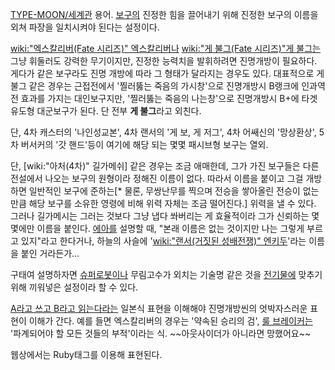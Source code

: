 [[TYPE-MOON/세계관]] 용어. [[보구]]의 진정한 힘을 끌어내기 위해 진정한 보구의 이름을 외쳐 파장을 일치시켜야 된다는 설정이다.

[[wiki:"엑스칼리버(Fate 시리즈)" 엑스칼리버]]나 [[wiki:"게 불그(Fate 시리즈)"게 불그]]는 그냥 휘둘러도 강력한 무기이지만, 진정한 능력치을 발휘하려면 진명개방이 필요하다. 게다가 같은 보구라도 진명 개방에 따라 그 형태가 달라지는 경우도 있다. 대표적으로 게 불그 같은 경우는 근접전에서 '찔러뚫는 죽음의 가시창'으로 진명개방시 B랭크에 인과역전 효과를 가지는 대인보구지만, '찔러뚫는 죽음의 나는창'으로 진명개방시 B+에 타겟 유도형 대군보구가 된다. 단 전부 '''게 불그'''라고 외친다.

단, 4차 캐스터의 '나인성교본', 4차 랜서의 '게 보, 게 저그', 4차 어쌔신의 '망상환상', 5차 버서커의 '갓 핸드'등이 여기에 해당 되는 몇몇 패시브형 보구는 열외.

단, [wiki:"아처(4차)" 길가메쉬] 같은 경우는 조금 애매한데, 그가 가진 보구들은 다른 전설에서 나오는 보구의 원형이라 정해진 이름이 없다. 따라서 이름을 붙이고 그걸 개방하면 일반적인 보구에 준하는[* 물론, 무쌍난무를 찍으며 전승을 쌓아올린 전승이 없는 만큼 해당 보구를 소유한 영령에 비해 위력 자체는 조금 떨어진다.] 위력을 낼 수 있다. 그러나 길가메시는 그러는 것보다 그냥 냅다 쏴버리는 게 효율적이라 그가 신뢰하는 몇몇에만 이름을 붙인다. [[에아]]를 설명할 때, "본래 이름은 없는 것이지만 나는 그렇게 부르고 있지"라고 한다거나, 하늘의 사슬에 '[[wiki:"랜서(거짓된 성배전쟁)" 엔키두]]'라는 이름을 붙인 거라든가...

구태여 설명하자면 [[슈퍼로봇]]이나 무림고수가 외치는 기술명 같은 것을 [[전기]]물에 맞추기 위해 끼워넣은 설정이라 할 수 있다.

[[A라고 쓰고 B라고 읽는다]]라는 일본식 표현을 이해해야 진명개방씬의 엇박자스러운 표현이 이해가 간다. 예를 들면 엑스칼리버의 경우는 '약속된 승리의 검', [[룰 브레이커]]는 '파계되어야 할 모든 것들의 부적'이라는 식. ~~아웃사이더가 아니라면 망했어요~~

웹상에서는 Ruby태그를 이용해 표현된다.
